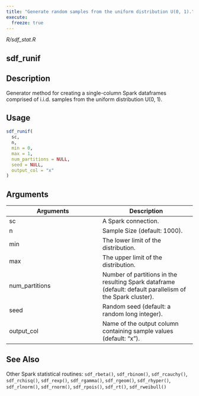 ```yaml
---
title: "Generate random samples from the uniform distribution U(0, 1)."
execute:
  freeze: true
---
```


*R/sdf_stat.R*

## sdf_runif

## Description
Generator method for creating a single-column Spark dataframes comprised of i.i.d. samples from the uniform distribution U(0, 1). 


## Usage
```r
sdf_runif( 
  sc, 
  n, 
  min = 0, 
  max = 1, 
  num_partitions = NULL, 
  seed = NULL, 
  output_col = "x" 
) 
```

## Arguments
|Arguments|Description|
|---|---|
| sc | A Spark connection. |
| n | Sample Size (default: 1000). |
| min | The lower limit of the distribution. |
| max | The upper limit of the distribution. |
| num_partitions | Number of partitions in the resulting Spark dataframe (default: default parallelism of the Spark cluster). |
| seed | Random seed (default: a random long integer). |
| output_col | Name of the output column containing sample values (default: "x"). |






## See Also
Other Spark statistical routines:  `sdf_rbeta()`, `sdf_rbinom()`, `sdf_rcauchy()`, `sdf_rchisq()`, `sdf_rexp()`, `sdf_rgamma()`, `sdf_rgeom()`, `sdf_rhyper()`, `sdf_rlnorm()`, `sdf_rnorm()`, `sdf_rpois()`, `sdf_rt()`, `sdf_rweibull()`

